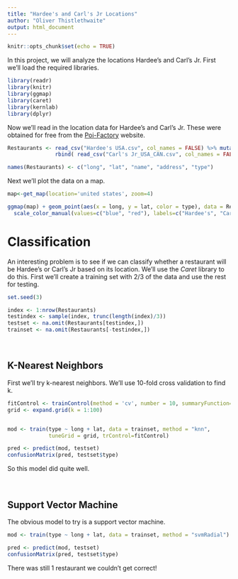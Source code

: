 ```yaml
---
title: "Hardee's and Carl's Jr Locations"
author: "Oliver Thistlethwaite"
output: html_document
---
```


```r
knitr::opts_chunk$set(echo = TRUE)

```

In this project, we will analyze the locations Hardee's and Carl's Jr. First we'll load the required libraries.

```r

library(readr)
library(knitr)
library(ggmap)
library(caret)
library(kernlab)
library(dplyr)

```

Now we'll read in the location data for Hardee's and Carl's Jr. These were obtained for free from the [Poi-Factory](http://www.poi-factory.com) website. 

```r

Restaurants <- read_csv("Hardee's USA.csv", col_names = FALSE) %>% mutate(type = as.factor("Hardees")) %>%
               rbind( read_csv("Carl's Jr_USA_CAN.csv", col_names = FALSE) %>% mutate(type = as.factor("Carls")) )

names(Restaurants) <- c("long", "lat", "name", "address", "type")

```

Next we'll plot the data on a map.

```r
map<-get_map(location='united states', zoom=4)

ggmap(map) + geom_point(aes(x = long, y = lat, color = type), data = Restaurants, size = 1, alpha = 0.5) +
  scale_color_manual(values=c("blue", "red"), labels=c("Hardee's", "Carl's Jr"))

```

# Classification

An interesting problem is to see if we can classify whether a restaurant will be Hardee's or Carl's Jr based on its location. We'll use the *Caret* library to do this. First we'll create a training set with 2/3 of the data and use the rest for testing.

```r

set.seed(3)

index <- 1:nrow(Restaurants)
testindex <- sample(index, trunc(length(index)/3))
testset <- na.omit(Restaurants[testindex,])
trainset <- na.omit(Restaurants[-testindex,])

```

<br>

## K-Nearest Neighbors

First we'll try k-nearest neighbors. We'll use 10-fold cross validation to find k.

```r

fitControl <- trainControl(method = 'cv', number = 10, summaryFunction=defaultSummary)
grid <- expand.grid(k = 1:100)


mod <- train(type ~ long + lat, data = trainset, method = "knn",
             tuneGrid = grid, trControl=fitControl)

pred <- predict(mod, testset)
confusionMatrix(pred, testset$type)
```

So this model did quite well.

<br>

## Support Vector Machine

The obvious model to try is a support vector machine.

```r

mod <- train(type ~ long + lat, data = trainset, method = "svmRadial")

pred <- predict(mod, testset)
confusionMatrix(pred, testset$type)
```

There was still 1 restaurant we couldn't get correct!


